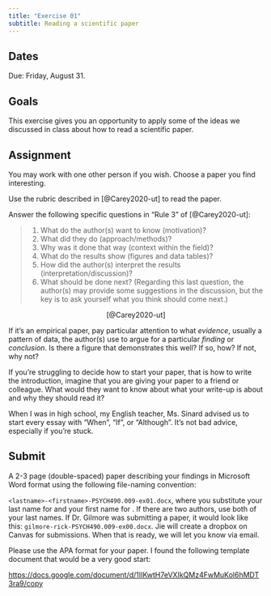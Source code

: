 ```yaml
---
title: "Exercise 01"
subtitle: Reading a scientific paper
---
```


## Dates {-}

Due: [Friday, August 31]{.orange_due}.

## Goals {-}

This exercise gives you an opportunity to apply some of the ideas we discussed in class about how to read a scientific paper.

## Assignment {-}

You may work with one other person if you wish. Choose a paper you find interesting.

Use the rubric described in [@Carey2020-ut] to read the paper.

Answer the following specific questions in "Rule 3" of [@Carey2020-ut]:

>(1) What do the author(s) want to know (motivation)? 
>(2) What did they do (approach/methods)?
>(3) Why was it done that way (context within the field)? 
>(4) What do the results show (figures and data tables)? 
>(5) How did the author(s) interpret the results (interpretation/discussion)? 
>(6) What should be done next? (Regarding this last question, the author(s) may provide some suggestions in the discussion, but the key is to ask yourself what you think should come next.)

<p style="text-align:center;">
[@Carey2020-ut]
</p>

If it's an empirical paper, pay particular attention to what *evidence*, usually a pattern of data, the author(s) use to argue for a particular *finding* or *conclusion*.
Is there a figure that demonstrates this well?
If so, how?
If not, why not?

:::{.callout-tip}

If you're struggling to decide how to start your paper, that is how to write the introduction, imagine that you are giving your paper to a friend or colleague.
What would they want to know about what your write-up is about and why they should read it?

When I was in high school, my English teacher, Ms. Sinard advised us to start every essay with "When", "If", or "Although".
It's not bad advice, especially if you're stuck.

:::

## Submit {-}

A 2-3 page (double-spaced) paper describing your findings in Microsoft Word format using the following file-naming convention:

`<lastname>-<firstname>-PSYCH490.009-ex01.docx`, where you substitute your last name for <lastname> and your first name for <firstname>.
If there are two authors, use both of your last names.
If Dr. Gilmore was submitting a paper, it would look like this: `gilmore-rick-PSYCH490.009-ex00.docx`.
Jie will create a dropbox on Canvas for submissions.
When that is ready, we will let you know via email.

Please use the APA format for your paper.
I found the following template document that would be a very good start:

<https://docs.google.com/document/d/1IIKwtH7eVXIkQMz4FwMuKol6hMDT3ra9/copy>